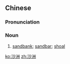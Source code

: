 ==Chinese==
{{zh-forms}}

===Pronunciation===
{{zh-pron
|m=shāzhōu
|c=saa1 zau1
|h=pfs=sâ-chû
|cat=n
}}

===Noun===
{{zh-noun}}

# [[sandbank]]; [[sandbar]]; [[shoal]] {{zh-mw|m:塊}}

[[ko:沙洲]]
[[zh:沙洲]]